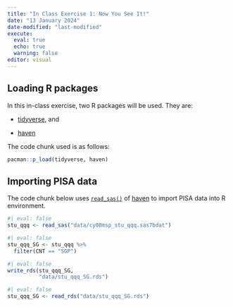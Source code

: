 ```yaml
---
title: "In Class Exercise 1: Now You See It!"
date: "13 January 2024"
date-modified: "last-modified"
execute:
  eval: true
  echo: true
  warning: false
editor: visual
---
```


## Loading R packages

In this in-class exercise, two R packages will be used. They are:

-   [tidyverse](https://www.tidyverse.org/), and

-   [haven](https://www.tidyverse.org)

The code chunk used is as follows:

```r
pacman::p_load(tidyverse, haven)
```

## Importing PISA data

The code chunk below uses [`read_sas()`](https://haven.tidyverse.org) of [haven](https://haven.tidyverse.org/reference/index.html) to import PISA data into R environment.

```r
#| eval: false
stu_qqq <- read_sas("data/cy08msp_stu_qqq.sas7bdat")
```

```r
#| eval: false
stu_qqq_SG <- stu_qqq %>%
  filter(CNT == "SGP")
```

```r
#| eval: false
write_rds(stu_qqq_SG,
          "data/stu_qqq_SG.rds")
```

```r
#| eval: false
stu_qqq_SG <- read_rds("data/stu_qqq_SG.rds")
```
